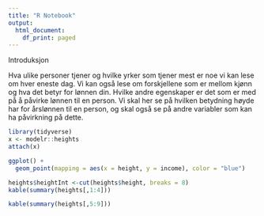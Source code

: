 ```yaml
---
title: "R Notebook"
output:
  html_document:
    df_print: paged
---
```


Introduksjon

Hva ulike personer tjener og hvilke yrker som tjener mest er noe vi kan lese om hver eneste dag. Vi kan også lese om forskjellene som er mellom kjønn og hva det betyr for lønnen din. Hvilke andre egenskaper er det som er med på å påvirke lønnen til en person. Vi skal her se på hvilken betydning høyde har for årslønnen til en person, og skal også se på andre variabler som kan ha påvirkning på dette. 

```r
library(tidyverse)
x <- modelr::heights
attach(x)

```
```r
ggplot() + 
  geom_point(mapping = aes(x = height, y = income), color = "blue")
```

```r
heights$heightInt <-cut(heights$height, breaks = 8)
kable(summary(heights[,1:4]))
```

```r
kable(summary(heights[,5:9]))
```

